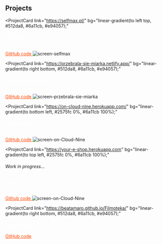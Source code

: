 ## Projects

<ProjectCard
  link="https://selfmax.pl/"
  bg="linear-gradient(to left top, #512da8, #6a11cb, #e94057);"
>
  <h4 style="color: white">SelfMAX</h4>
  <a
    href="https://github.com/BeataMaro/SelfMAX"
    target="_blank"
    style="color: orangered"
  >
    GitHub code
  </a>
  <img
    src="https://i.ibb.co/L890Hvb/screen-selfmax.png"
    alt="screen-selfmax"
    border="0"
    style="max-width: 100%; margin-top: 1rem;"
  />
</ProjectCard>

<ProjectCard
  link="https://przebrala-sie-miarka.netlify.app/"
  bg="linear-gradient(to right bottom, #512da8, #6a11cb, #e94057);"
>
  <h4 style="color: white">Przebrała się miarka</h4>
  <a
    href="https://github.com/BeataMaro/workshop"
    target="_blank"
    style="color: orangered"
  >
    GitHub code
  </a>
  <img
    src="https://i.ibb.co/Pjvv792/screen-przebrala-sie-miarka.png"
    alt="screen-przebrala-sie-miarka"
    border="0"
    style="max-width: 100%; margin-top: 1rem;"
  />
</ProjectCard>

<!---<ProjectCard
  link="https://wildcampsite.herokuapp.com/"
  bg="linear-gradient(to right top, #512da8, #6a11cb, #e94057);"
>
  <h4 style="color: white">Wild Camp</h4>
  <a
    href="https://github.com/BeataMaro/WildCamp"
    target="_blank"
    style="color: orangered"
  >
    GitHub code
  </a>
  <img
    src="https://i.ibb.co/98zCx9n/screen-wildcamp.png"
    alt="screen-wildcamp"
    border="0"
    style="max-width: 100%; margin-top: 1rem;"
  />
</ProjectCard>-->

<ProjectCard
  link="https://on-cloud-nine.herokuapp.com/"
  bg="linear-gradient(to bottom left, #2575fc 0%, #6a11cb 100%);"
>
  <h4 style="color: white"> Weather app </h4>
  <a
    href="https://github.com/BeataMaro/weather-app"
    target="_blank"
    style="color: orangered"
  >
    GitHub code
  </a>
  <img
    src="https://i.ibb.co/4mZxLZ5/screen-on-Cloud-Nine.png"
    alt="screen-on-Cloud-Nine"
    border="0"
    style="max-width: 100%; margin-top: 1rem;"
  />
</ProjectCard>

<ProjectCard
  link="https://your-e-shop.herokuapp.com"
  bg="linear-gradient(to top left, #2575fc 0%, #6a11cb 100%);"
>
  <h6>Work in progress...</h6>
  <h4 style="color: white">E-shop</h4>
  <a
    href="https://github.com/BeataMaro/your-shop"
    target="_blank"
    style="color: orangered"
  >
    Github code
  </a>
  <img
    src="https://i.ibb.co/YppCnpw/screen-your-shop.png"
    alt="screen-on-Cloud-Nine"
    border="0"
    style="max-width: 100%; margin-top: 1rem;"
  />
</ProjectCard>

<ProjectCard
  link="https://beatamaro.github.io/Filmoteka/"
  bg="linear-gradient(to right bottom, #512da8, #6a11cb, #e94057);"
>
  <h4 style="color: white">Movie Library</h4>
  <a
    href="https://github.com/BeataMaro/filmoteka"
    target="_blank"
    style="color: orangered"
  >
    GitHub code
  </a>
</ProjectCard>
